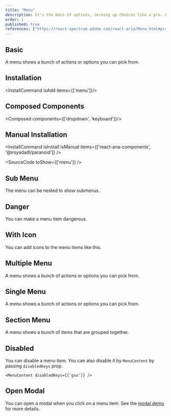 ```yaml
---
title: "Menu"
description: It's the boss of options, serving up choices like a pro. Click and it’ll show you the spread pick what you like!
order: 1
published: true
references: ["https://react-spectrum.adobe.com/react-aria/Menu.html#props", "https://github.com/jamiebuilds/tailwindcss-animate"]
---
```


## Basic
A menu shows a bunch of actions or options you can pick from.
<How toUse="collections/menu-basic-demo" />

## Installation
<InstallCommand isAdd items={['menu']}/>

## Composed Components
<Composed components={['dropdown', 'keyboard']}/>

## Manual Installation

<InstallCommand isInstall isManual items={['react-aria-components', '@irsyadadl/paranoid']} />

<SourceCode toShow={['menu']} />

## Sub Menu
The menu can be nested to show submenus.
<How toUse="collections/menu-sub-demo" />

## Danger
You can make a menu item dangerous.
<How toUse="collections/menu-danger-demo" />

## With Icon
You can add icons to the menu items like this.
<How toUse="collections/menu-with-icon-demo" />

## Multiple Menu
A menu shows a bunch of actions or options you can pick from.
<How toUse="collections/multiple-menu-demo" />

## Single Menu
A menu shows a bunch of actions or options you can pick from.
<How toUse="collections/single-menu-demo" />

## Section Menu
A menu shows a bunch of items that are grouped together.
<How toUse="collections/section-menu-demo" />

## Disabled
You can disable a menu item.
<How toUse="collections/menu-disabled-demo" />
You can also disable it by `MenuContent` by passing `disabledKeys` prop.
```tsx
<MenuContent disabledKeys={['gsu']} />
```

## Open Modal
You can open a modal when you click on a menu item. See the [modal demo](/docs/components/overlays/modal#triggered-by-menu) for more details.
